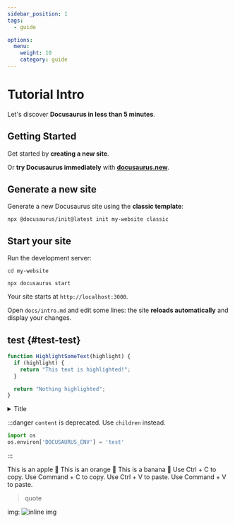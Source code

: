 ```yaml
---
sidebar_position: 1
tags:
  - guide

options:
  menu:
    weight: 10
    category: guide
---
```


# Tutorial Intro


<TOCInline toc={toc} />

Let's discover **Docusaurus in less than 5 minutes**.

## Getting Started

Get started by **creating a new site**.

Or **try Docusaurus immediately** with [**docusaurus.new**](https://docusaurus.new).

## Generate a new site

Generate a new Docusaurus site using the **classic template**:

```shell title="test"
npx @docusaurus/init@latest init my-website classic
```

## Start your site

Run the development server:

```shell {3}
cd my-website

npx docusaurus start
```

Your site starts at `http://localhost:3000`.

Open `docs/intro.md` and edit some lines: the site **reloads automatically** and display your changes.

## test {#test-test}

```jsx {3} title="test"
function HighlightSomeText(highlight) {
  if (highlight) {
    return "This text is highlighted!";
  }

  return "Nothing highlighted";
}
```

<!-- markdownlint-disable MD033 -->

<details>
  <summary>Title</summary>

### content

test

</details>

:::danger
`content` is deprecated. Use `children` instead.

```python
import os
os.environ['DOCUSAURUS_ENV'] = 'test'
```

:::


<Tabs>
  <TabItem value="apple" label="Apple" default>
    This is an apple 🍎
  </TabItem>
  <TabItem value="orange" label="Orange">
    This is an orange 🍊
  </TabItem>
  <TabItem value="banana" label="Banana">
    This is a banana 🍌
  </TabItem>
</Tabs>

<Tabs groupId="operating-systems">
  <TabItem value="win" label="Windows">
    Use Ctrl + C to copy.
  </TabItem>
  <TabItem value="mac" label="MacOS">
    Use Command + C to copy.
  </TabItem>
</Tabs>

<Tabs groupId="operating-systems">
  <TabItem value="win" label="Windows">
    Use Ctrl + V to paste.
  </TabItem>
  <TabItem value="mac" label="MacOS">
    Use Command + V to paste.
  </TabItem>
</Tabs>

> quote

img: ![inline img](https://img.shields.io/badge/docusaurus-2.0.0-green.svg)
